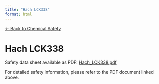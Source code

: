 ```yaml
---
title: "Hach LCK338"
format: html
---
```


[← Back to Chemical Safety](../chemical-safety.qmd)

# Hach LCK338

Safety data sheet available as PDF: [Hach_LCK338.pdf](../02-chemical-safety/chemicals/Hach_LCK338.pdf)

For detailed safety information, please refer to the PDF document linked above.
